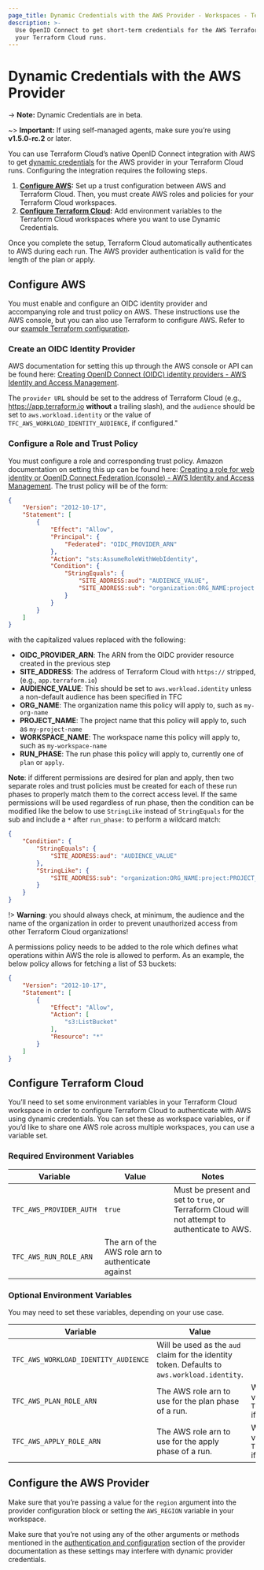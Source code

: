 ```yaml
---
page_title: Dynamic Credentials with the AWS Provider - Workspaces - Terraform Cloud
description: >-
  Use OpenID Connect to get short-term credentials for the AWS Terraform provider in
  your Terraform Cloud runs.
---
```


# Dynamic Credentials with the AWS Provider

-> **Note:** Dynamic Credentials are in beta.

~> **Important:** If using self-managed agents, make sure you’re using **v1.5.0-rc.2** or later.

You can use Terraform Cloud’s native OpenID Connect integration with AWS to get [dynamic credentials](/cloud-docs/workspaces/dynamic-provider-credentials) for the AWS provider in your Terraform Cloud runs. Configuring the integration requires the following steps.

1. **[Configure AWS](#configure-aws):** Set up a trust configuration between AWS and Terraform Cloud. Then, you must create AWS roles and policies for your Terraform Cloud workspaces.
2. **[Configure Terraform Cloud](#configure-terraform-cloud):** Add environment variables to the Terraform Cloud workspaces where you want to use Dynamic Credentials.

Once you complete the setup, Terraform Cloud automatically authenticates to AWS during each run. The AWS provider authentication is valid for the length of the plan or apply.

## Configure AWS
You must enable and configure an OIDC identity provider and accompanying role and trust policy on AWS. These instructions use the AWS console, but you can also use Terraform to configure AWS. Refer to our [example Terraform configuration](https://github.com/hashicorp/terraform-dynamic-credentials-setup-examples/tree/main/aws).
### Create an OIDC Identity Provider
AWS documentation for setting this up through the AWS console or API can be found here: [Creating OpenID Connect (OIDC) identity providers - AWS Identity and Access Management](https://docs.aws.amazon.com/IAM/latest/UserGuide/id_roles_providers_create_oidc.html).

The `provider URL` should be set to the address of Terraform Cloud (e.g., https://app.terraform.io **without** a trailing slash), and the `audience` should be set to `aws.workload.identity` or the value of `TFC_AWS_WORKLOAD_IDENTITY_AUDIENCE`, if configured."
### Configure a Role and Trust Policy
You must configure a role and corresponding trust policy. Amazon documentation on setting this up can be found here: [Creating a role for web identity or OpenID Connect Federation (console) - AWS Identity and Access Management](https://docs.aws.amazon.com/IAM/latest/UserGuide/id_roles_create_for-idp_oidc.html).
The trust policy will be of the form:
```json
{
    "Version": "2012-10-17",
    "Statement": [
        {
            "Effect": "Allow",
            "Principal": {
                "Federated": "OIDC_PROVIDER_ARN"
            },
            "Action": "sts:AssumeRoleWithWebIdentity",
            "Condition": {
                "StringEquals": {
                    "SITE_ADDRESS:aud": "AUDIENCE_VALUE",
                    "SITE_ADDRESS:sub": "organization:ORG_NAME:project:PROJECT_NAME:workspace:WORKSPACE_NAME:run_phase:RUN_PHASE"
                }
            }
        }
    ]
}
```
with the capitalized values replaced with the following:
* **OIDC_PROVIDER_ARN**: The ARN from the OIDC provider resource created in the previous step
* **SITE_ADDRESS**: The address of Terraform Cloud with `https://` stripped, (e.g., `app.terraform.io`)
* **AUDIENCE_VALUE**: This should be set to `aws.workload.identity` unless a non-default audience has been specified in TFC
* **ORG_NAME**: The organization name this policy will apply to, such as `my-org-name`
* **PROJECT_NAME**: The project name that this policy will apply to, such as `my-project-name`
* **WORKSPACE_NAME**: The workspace name this policy will apply to, such as `my-workspace-name`
* **RUN_PHASE**: The run phase this policy will apply to, currently one of `plan` or `apply`.

**Note**: if different permissions are desired for plan and apply, then two separate roles and trust policies must be created for each of these run phases to properly match them to the correct access level.
If the same permissions will be used regardless of run phase, then the condition can be modified like the below to use `StringLike` instead of `StringEquals` for the sub and include a `*` after `run_phase:` to perform a wildcard match:

```json
{
    "Condition": {
        "StringEquals": {
            "SITE_ADDRESS:aud": "AUDIENCE_VALUE"
        },
        "StringLike": {
            "SITE_ADDRESS:sub": "organization:ORG_NAME:project:PROJECT_NAME:workspace:WORKSPACE_NAME:run_phase:*"
        }
    }
}
```

!> **Warning**: you should always check, at minimum, the audience and the name of the organization in order to prevent unauthorized access from other Terraform Cloud organizations!

A permissions policy needs to be added to the role which defines what operations within AWS the role is allowed to perform. As an example, the below policy allows for fetching a list of S3 buckets:

```json
{
    "Version": "2012-10-17",
    "Statement": [
        {
            "Effect": "Allow",
            "Action": [
                "s3:ListBucket"
            ],
            "Resource": "*"
        }
    ]
}
```

## Configure Terraform Cloud
You’ll need to set some environment variables in your Terraform Cloud workspace in order to configure Terraform Cloud to authenticate with AWS using dynamic credentials. You can set these as workspace variables, or if you’d like to share one AWS role across multiple workspaces, you can use a variable set.

### Required Environment Variables
| Variable                | Value                                               | Notes                                                                                          |
|-------------------------|-----------------------------------------------------|------------------------------------------------------------------------------------------------|
| `TFC_AWS_PROVIDER_AUTH` | `true`                                              | Must be present and set to `true`, or Terraform Cloud will not attempt to authenticate to AWS. |
| `TFC_AWS_RUN_ROLE_ARN`  | The arn of the AWS role arn to authenticate against ||

### Optional Environment Variables
You may need to set these variables, depending on your use case.

| Variable                             | Value                                                                                        | Notes                                                                  |
|--------------------------------------|----------------------------------------------------------------------------------------------|------------------------------------------------------------------------|
| `TFC_AWS_WORKLOAD_IDENTITY_AUDIENCE` | Will be used as the `aud` claim for the identity token. Defaults to `aws.workload.identity`. |
| `TFC_AWS_PLAN_ROLE_ARN`              | The AWS role arn to use for the plan phase of a run.                                         | Will fall back to the value of `TFC_AWS_RUN_ROLE_ARN` if not provided. |
| `TFC_AWS_APPLY_ROLE_ARN`             | The AWS role arn to use for the apply phase of a run.                                        | Will fall back to the value of `TFC_AWS_RUN_ROLE_ARN` if not provided. |


## Configure the AWS Provider
Make sure that you’re passing a value for the `region` argument into the provider configuration block or setting the `AWS_REGION` variable in your workspace.

Make sure that you’re not using any of the other arguments or methods mentioned in the [authentication and configuration](https://registry.terraform.io/providers/hashicorp/aws/latest/docs#authentication-and-configuration) section of the provider documentation as these settings may interfere with dynamic provider credentials.
